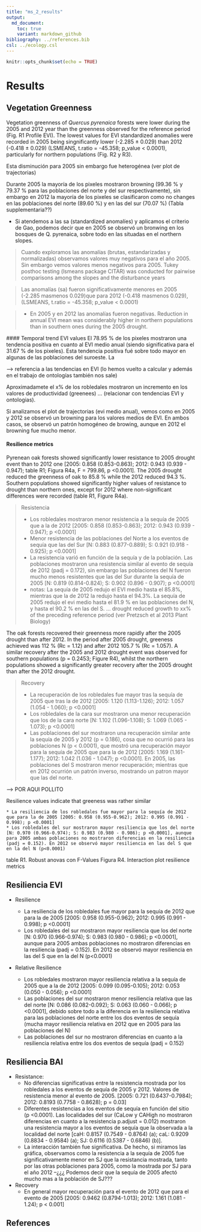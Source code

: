 ```yaml
---
title: "ms_2_results"
output:  
  md_document:
    toc: true
    variant: markdown_github
bibliography: ../references.bib
csl: ../ecology.csl
---
```


```r
knitr::opts_chunk$set(echo = TRUE)
```

# Results

## Vegetation Greenness

Vegetation greenness of *Quercus pyrenaica* forests were lower during the 2005 and 2012 year than the greenness observed for the reference period (Fig. R1 Profile EVI). The lowest values for EVI standardized anomalies were recorded in 2005 being singnificantly lower (-2.285 ± 0.029) than 2012 (-0.418 ± 0.029) (LSMEANS, t.ratio = -45.358; p_value < 0.0001), particularly for northern populations (Fig. R2 y R3). 

Esta disminución para 2005 sin embargo fue heterogénea (ver plot de trajectorias) 

Durante 2005 la mayoría de los pixeles mostraron browning (99.36 % y 79.37 % para las poblaciones del norte y del sur respectivamente), sin embargo en 2012 la mayoría de los pixeles se clasificaron como no changes en las poblaciones del norte (89.60 %) y en las del sur (70.07 %) (Tabla supplementaria??)

* Si atendemos a las sa (standardized anomalíes) y aplicamos el criterio de Gao, podemos decir que en 2005 se observó un bronwing en los bosques de Q. pyrenaica, sobre todo en las situadas en el northern slopes. 


> Cuando exploramos las anomalías (brutas, estandarizadas y normalizadas) observamos valores muy negativos para el año 2005. Sin embargo vemos valores menos negativos para 2005. Tukey posthoc testing (lsmeans package CITAR) was conducted for pairwise comparisons among the slopes and the disturbance years 

> Las anomalías (sa) fueron significativamente menores en 2005 (-2.285 masmenos 0.029)que para 2012 (-0.418 masmenos 0.029), (LSMEANS, t.ratio = -45.358; p_value < 0.0001)

> * En 2005 y en 2012 las anomalías fueron negativas.
> Reduction in annual EVI mean was considerably higher in northern populations than in southern ones during the 2005 drought. 


#### Temporal trend EVI values 
El 78.95 % de los pixeles mostraron una tendencia positiva en cuanto al EVI medio anual (siendo significativa para el 31.67 % de los pixeles). Esta tendencia positiva fué sobre todo mayor en algunas de las poblaciones del suroeste. La

--> referencia a las tendencias en EVI (lo hemos vuelto a calcular y además en el trabajo de ontologías también nos sale)

Aproximadamete el x% de los robledales mostraron un incremento en los valores de productividad (greenees) ... (relacionar con tendencias EVI y ontologias).

Si analizamos el plot de trajectorias (evi medio anual), vemos como en 2005 y 2012 se observó un browning para los valores medios de EVI. En ambos casos, se observó un patrón homogéneo de browing, aunque en 2012 el browning fue mucho menor. 


#### Resilience metrics 

Pyrenean oak forests showed significantly lower resistance to 2005 drought event than to 2012 one [2005: 0.858 (0.853-0.863); 2012: 0.943 (0.939 - 0.947); table R1; Figura R4a, F = 799.86, p <0.0001]. The 2005 drought reduced the greenness of oak to 85.8 % while the 2012 reduced 94.3 %. Southern populations showed significantly higher values of resistance to drought than northern ones, except for 2012 where non-significant differences were recorded (table R1, Figure R4a). 

> Resistencia
> 
> * Los robledales mostraron menor resistencia a la sequía de 2005 que a la de 2012 [2005: 0.858 (0.853-0.863); 2012: 0.943 (0.939 - 0.947); p <0.0001]
> * Menor resistencia de las poblaciones del Norte a los eventos de sequía que las del Sur [N: 0.883 (0.877-0.889); S: 0.921 (0.918 - 0.925); p <0.0001]
> * La resistencia varió en función de la sequía y de la población. Las poblaciones mostraron una resistencia similar al evento de sequía de 2012 (padj = 0.172), sin embargo las poblaciones del N fueron mucho menos resistentes que las del Sur durante la sequía de 2005  [N: 0.819 (0.814-0.824); S: 0.902 (0.896 - 0.907); p <0.0001]
> * notas:  La sequía de 2005 redujo el EVI medio hasta el 85.8%, mientras que la de 2012 la redujo hasta el 94.3%. La sequía de 2005 redujo el evi medio hasta el 81.9 % en las poblaciones del N, y hasta el 90.2 % en las del S. ... drought reduced growth to xx% of the preceding reference period (ver Pretzsch et al 2013 Plant Biology)

The oak forests recovered their greenness more rapidly after the 2005 drought than after 2012. In the period after 2005 drought, greeness achieved was 112 % (Rc = 1.12) and after 2012 105.7 % (Rc = 1.057). A similar recovery after the 2005 and 2012 drought event was observed for southern populations (p = 0.2453; Figure R4), whilst the northern populations showed a significantly greater recovery after the 2005 drought than after the 2012 drought. 

> Recovery 
> 
> * La recuperación de los robledales fue mayor tras la sequía de 2005 que tras la de 2012 [2005: 1.120 (1.113-1.126); 2012: 1.057 (1.054 - 1.060); p <0.0001]
> * Los robledales de la cara sur mostraron una menor recuperación que los de la cara norte [N: 1.102 (1.096-1.108); S: 1.069 (1.065 - 1.073); p <0.0001]
> * Las poblaciones del sur mostraron una recuperación similar ante la sequía de 2005 y 2012 (p = 0.186), cosa que no ocurrió para las poblaciones N (p < 0.0001), que mostró una recuperación mayor para la sequía de 2005 que para la de 2012 [2005: 1.169 (1.161-1.177); 2012: 1.042 (1.036 - 1.047); p <0.0001]. En 2005, las poblaciones del S mostraron menor recuperación; mientras que en 2012 ocurrión un patrón inverso, mostrando un patron mayor que las del norte. 


-----> POR AQUI POLLITO 


Resilience values indicate that greeness was rather similar 

    * La resiliencia de los robledales fue mayor para la sequía de 2012 que para la de 2005 [2005: 0.958 (0.955-0.962); 2012: 0.995 (0.991 - 0.998); p <0.0001]  
    * Los robledales del sur mostraron mayor resiliencia que los del norte [N: 0.970 (0.966-0.974); S: 0.983 (0.980 - 0.986); p <0.0001], aunque para 2005 ambas poblaciones no mostraron diferencias en la resiliencia (padj = 0.152). En 2012 se observó mayor resiliencia en las del S que en la del N (p<0.0001)




table R1. Robust anovas con F-Values 
Figura R4. Interaction plot resilience metrics 


## Resiliencia EVI 






* Resilience 

    * La resiliencia de los robledales fue mayor para la sequía de 2012 que para la de 2005 [2005: 0.958 (0.955-0.962); 2012: 0.995 (0.991 - 0.998); p <0.0001]  
    * Los robledales del sur mostraron mayor resiliencia que los del norte [N: 0.970 (0.966-0.974); S: 0.983 (0.980 - 0.986); p <0.0001], aunque para 2005 ambas poblaciones no mostraron diferencias en la resiliencia (padj = 0.152). En 2012 se observó mayor resiliencia en las del S que en la del N (p<0.0001)

* Relative Resilience 

  * Los robledales mostraron mayor resiliencia relativa a la sequía de 2005 que a la de 2012 [2005: 0.099 (0.095-0.105); 2012: 0.053 (0.050 - 0.056); p <0.0001]  
  * Las poblaciones del sur mostraron menor resiliencia relativa que las del norte [N: 0.086 (0.082-0.092); S: 0.063 (0.060 - 0.066); p <0.0001], debido sobre todo a la diferencia en la resiliencia relativa para las poblaciones del norte entre los dos eventos de sequía (mucha mayor resiliencia relativa en 2012 que en 2005 para las poblaciones del N)
  * Las poblaciones del sur no mostraron diferencias en cuanto a la resiliencia relativa entre los dos eventos de sequía (padj = 0.152)



## Resiliencia BAI 

* Resistance: 
  * No diferencias significativas entre la resistencia mostrada por los robledales a los eventos de sequía de 2005 y 2012. Valores de resistencia menor al evento de 2005. [2005: 0.721 (0.6437-0.7984); 2012: 0.8193 (0.7758 - 0.8628); p = 0.03]
  * Diferentes resistencias a los eventos de sequía en función del sitio (p <0.0001). Las localidades del sur (CaLow y CAHigh no mostraron diferencias en cuanto a la resistencia p.adjust = 0.012) mostraron una resistencia mayor a los eventos de sequía que la observada a la localidad del norte [caH: 0.8157 (0.7549 - 0.8764) (a); caL: 0.9209 (0.8834 - 0.9584) (a); SJ: 0.6116 (0.5387 - 0.6846) (b)].
  * La interacción también fue significativa. De hecho, si miramos las gráfica, observamos como la resistencia a la sequía de 2005 fue significativamente menor en SJ que la resistancia mostrada, tanto por las otras poblaciones para 2005, como la mostrada por SJ para el año 2012 --¿¿¿ Podemos decir que la sequía de 2005 afectó mucho mas a la población de SJ??? 


* Recovery 
    * En general mayor recuperación para el evento de 2012 que para el evento de 2005 [2005: 0.9462 (0.8794-1.013); 2012: 1.161 (1.081 - 1.24); p < 0.001]




## References 
